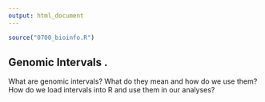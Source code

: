 ---
output: html_document
---

```{r, include=FALSE}
source("0700_bioinfo.R")
```

## Genomic Intervals .

What are genomic intervals? What do they mean and how do we use them? How do we
load intervals into R and use them in our analyses?
